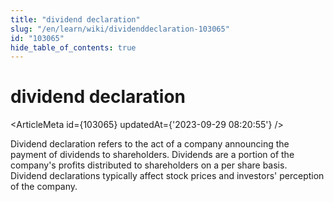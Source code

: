 ```yaml
---
title: "dividend declaration"
slug: "/en/learn/wiki/dividenddeclaration-103065"
id: "103065"
hide_table_of_contents: true
---
```



# dividend declaration

<ArticleMeta id={103065} updatedAt={'2023-09-29 08:20:55'} />
<div className='border-solid border-b border-t-0 my-4 border-[var(--ifm-color-gray-300)]' />

Dividend declaration refers to the act of a company announcing the payment of dividends to shareholders. Dividends are a portion of the company's profits distributed to shareholders on a per share basis. Dividend declarations typically affect stock prices and investors' perception of the company.

